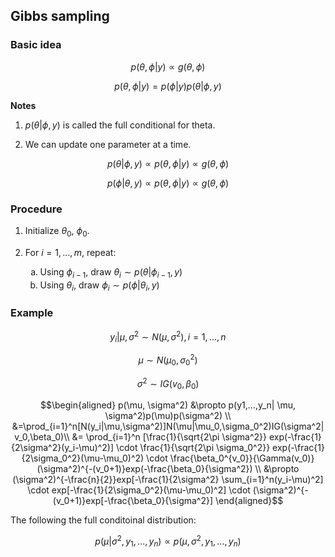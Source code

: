 ## Gibbs sampling

### Basic idea

$$p(\theta, \phi|y) \propto g(\theta, \phi)$$

$$p(\theta, \phi|y) = p(\phi |y)p(\theta| \phi,y)$$


__Notes__

(1) $p(\theta| \phi,y)$ is called the full conditional for theta. 

(2) We can update one parameter at a time. 


$$p(\theta| \phi,y) \propto p(\theta, \phi|y) \propto g(\theta, \phi)$$

$$p(\phi| \theta,y) \propto p(\theta, \phi|y) \propto g(\theta, \phi)$$


### Procedure

(1) Initialize $\theta_0$, $\phi_0$.

(2) For $i=1,..., m$, repeat:

     (a) Using $\phi_{i-1}$, draw $\theta_i \sim p(\theta|\phi_{i-1},y)$
     (b) Using $\theta_i$, draw $\phi_i \sim p(\phi|\theta_i,y)$
     
### Example

$$y_i|\mu, \sigma^2 \sim N(\mu, \sigma^2),i = 1, ...,n$$

$$\mu \sim N(\mu_0,\sigma_0^2)$$

$$\sigma^2 \sim IG(v_0,\beta_0)$$

$$\begin{aligned} p(\mu, \sigma^2) &\propto p(y1,...,y_n| \mu, \sigma^2)p(\mu)p(\sigma^2) \\ &=\prod_{i=1}^n[N(y_i|\mu,\sigma^2)]N(\mu|\mu_0,\sigma_0^2)IG(\sigma^2|v_0,\beta_0)\\ &= \prod_{i=1}^n [\frac{1}{\sqrt{2\pi \sigma^2}} exp(-\frac{1}{2\sigma^2}(y_i-\mu)^2)] \cdot \frac{1}{\sqrt{2\pi \sigma_0^2}} exp(-\frac{1}{2\sigma_0^2}(\mu-\mu_0)^2) \cdot \frac{\beta_0^{v_0}}{\Gamma(v_0)}(\sigma^2)^{-(v_0+1)}exp(-\frac{\beta_0}{\sigma^2}) \\ &\propto (\sigma^2)^{-\frac{n}{2}}exp[-\frac{1}{2\sigma^2} \sum_{i=1}^n(y_i-\mu)^2] \cdot exp[-\frac{1}{2\sigma_0^2}(\mu-\mu_0)^2] \cdot (\sigma^2)^{-(v_0+1)}exp[-\frac{\beta_0}{\sigma^2}] \end{aligned}$$ 


The following the full conditoinal distribution:

$$p(\mu| \sigma^2, y_1,...,y_n) \propto p(\mu,\sigma^2,y_1,...,y_n)$$